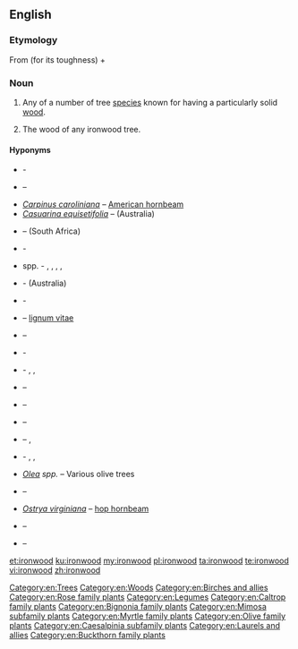 ==English==
{{wikipedia}}

===Etymology===
From {{term|iron||lang=en}} (for its toughness) + {{term|wood|lang=en}}

===Noun===
{{en-noun|~}}

# {{context|countable|lang=en}} Any of a number of tree [[species]] known for having a particularly solid [[wood]].<!--We could put a list somewhere, but I'm not sure where...-->
# {{context|uncountable|lang=en}} The wood of any ironwood tree.

====Hyponyms====
* {{taxlink|Acacia estrophiolata|species|noshow=1}} - {{vern|southern ironwood|pedia=1}}
* {{taxlink|Androstachys johnsonii|species|noshow=1}} – {{vern|Lebombo ironwood|pedia=1}}
* ''[[Carpinus caroliniana]]'' – [[American hornbeam]]
* ''[[Casuarina equisetifolia]]'' – {{vern|common ironwood|pedia=1}} (Australia)
* {{taxlink|Chionanthus foveolatus|species|noshow=1}}  – {{vern|pock ironwood|pedia=1}} (South Africa)
* {{taxlink|Choricarpia subargentea|species|noshow=1}} - {{vern|giant ironwood|pedia=1}}
* {{taxlink|Copaifera|genus|noshow=1}} spp. - {{vern|diesel tree|pedia=1}}, {{vern|kerosene tree|pedia=1}}, {{vern|kupa'y|pedia=1}}, {{vern|cabismo|pedia=1}}, {{vern|copaúva|pedia=1}}
* {{taxlink|Erythrophleum chlorostachys|species|noshow=1}} - {{vern|Cooktown ironwood|pedia=1}} (Australia)
* {{taxlink|Eusideroxylon zwageri|species|noshow=1}} - {{vern|Borneo ironwood|pedia=1}}
* {{taxlink|Guaiacum officinale|species|noshow=1}} – [[lignum vitae]]
* {{taxlink|Guaiacum sanctum|species|noshow=1}} – {{vern|holywood|pedia=1}}
* {{taxlink|Holodiscus discolor|species|noshow=1}} - {{vern|creambrush|pedia=1}}
* {{taxlink|Hopea odorata|species|noshow=1}} - {{vern|white thingan|pedia=1}}, {{vern|Ceylon ironwood|pedia=1}}, {{vern|Malabar ironwood|pedia=1}}
* {{taxlink|Krugiodendron ferreum|species|noshow=1}} – {{vern|black ironwood|pedia=1}}
* {{taxlink|Lyonothamnus floribundus|species|noshow=1}} – {{vern|Lyon tree|pedia=1}}
* {{taxlink|Lyonothamnus lyonii|species|noshow=1}} – {{vern|Catalina ironwood|pedia=1}}
* {{taxlink|Mesua ferrea|species|noshow=1}} – {{vern|rose chestnut|pedia=1}}, {{vern|Ceylon ironwood|pedia=1}}
* {{taxlink|Nestegis apetala|species|noshow=1}} - {{vern|coastal maire|pedia=1}}, {{vern|broad-leaved maire|pedia=1}}, {{vern|broad-leaved ironwood|pedia=1}}
* ''[[Olea]] spp.'' – Various olive trees
* {{taxlink|Olneya tesota|species|noshow=1}} – {{vern|desert ironwood|pedia=1}}
* ''[[Ostrya virginiana]]'' – [[hop hornbeam]]
* {{taxlink|Parrotia persica|species|noshow=1}} – {{vern|Persian ironwood|pedia=1}}
* {{taxlink|Tabebuia serratifolia|species|noshow=1}} – {{vern|yellow poui|pedia=1}}

[[Category:en:Trees]]
[[Category:en:Woods]]
[[Category:en:Birches and allies]]
[[Category:en:Rose family plants]]
[[Category:en:Legumes]]
[[Category:en:Caltrop family plants]]
[[Category:en:Bignonia family plants]]
[[Category:en:Mimosa subfamily plants]]
[[Category:en:Myrtle family plants]]
[[Category:en:Olive family plants]]
[[Category:en:Caesalpinia subfamily plants]]
[[Category:en:Laurels and allies]]
[[Category:en:Buckthorn family plants]]

[[et:ironwood]]
[[ku:ironwood]]
[[my:ironwood]]
[[pl:ironwood]]
[[ta:ironwood]]
[[te:ironwood]]
[[vi:ironwood]]
[[zh:ironwood]]